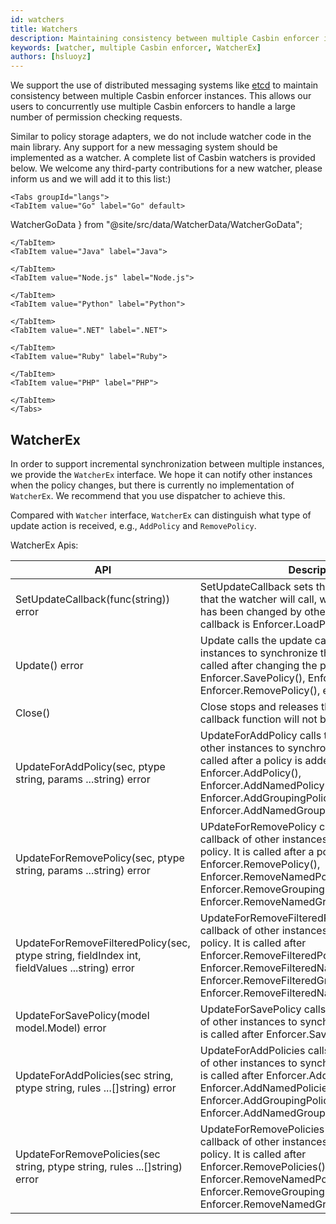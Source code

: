 ```yaml
---
id: watchers
title: Watchers
description: Maintaining consistency between multiple Casbin enforcer instances
keywords: [watcher, multiple Casbin enforcer, WatcherEx]
authors: [hsluoyz]
---
```




We support the use of distributed messaging systems like [etcd](https://github.com/coreos/etcd) to maintain consistency between multiple Casbin enforcer instances. This allows our users to concurrently use multiple Casbin enforcers to handle a large number of permission checking requests.

Similar to policy storage adapters, we do not include watcher code in the main library. Any support for a new messaging system should be implemented as a watcher. A complete list of Casbin watchers is provided below. We welcome any third-party contributions for a new watcher, please inform us and we will add it to this list:)

```mdx-code-block
<Tabs groupId="langs">
<TabItem value="Go" label="Go" default>
```

  WatcherGoData
} from "@site/src/data/WatcherData/WatcherGoData";

<WatcherMDTable data={WatcherGoData}></WatcherMDTable>

```mdx-code-block
</TabItem>
<TabItem value="Java" label="Java">
  ```

<WatcherMDTable data={WatcherJavaData}></WatcherMDTable>

  ```mdx-code-block
</TabItem>
<TabItem value="Node.js" label="Node.js">
  ```

<WatcherMDTable data={WatcherNodejsData}></WatcherMDTable>

  ```mdx-code-block
</TabItem>
<TabItem value="Python" label="Python">
  ```

<WatcherMDTable data={WatcherPythonData}></WatcherMDTable>

  ```mdx-code-block
</TabItem>
<TabItem value=".NET" label=".NET">
  ```

<WatcherMDTable data={WatcherDotNETData}></WatcherMDTable>

  ```mdx-code-block
</TabItem>
<TabItem value="Ruby" label="Ruby">
  ```

<WatcherMDTable data={WatcherRubyData}></WatcherMDTable>

  ```mdx-code-block
</TabItem>
<TabItem value="PHP" label="PHP">
  ```

<WatcherMDTable data={WatcherPhpData}></WatcherMDTable>

  ```mdx-code-block
</TabItem>
</Tabs>
```

## WatcherEx

In order to support incremental synchronization between multiple instances, we provide the `WatcherEx` interface. We hope it can notify other instances when the policy changes, but there is currently no implementation of `WatcherEx`. We recommend that you use dispatcher to achieve this.

Compared with `Watcher` interface, `WatcherEx` can distinguish what type of update action is received, e.g., `AddPolicy` and `RemovePolicy`.

WatcherEx Apis:

| API                                                                                           | Description                                                                                                                                                                                                                                                                                 |
|-----------------------------------------------------------------------------------------------|---------------------------------------------------------------------------------------------------------------------------------------------------------------------------------------------------------------------------------------------------------------------------------------------|
| SetUpdateCallback(func(string)) error                                                         | SetUpdateCallback sets the callback function that the watcher will call, when the policy in DB has been changed by other instances. A classic callback is Enforcer.LoadPolicy().                                                                                                            |
| Update() error                                                                                | Update calls the update callback of other instances to synchronize their policy. It is usually called after changing the policy in DB, like Enforcer.SavePolicy(), Enforcer.AddPolicy(), Enforcer.RemovePolicy(), etc.                                                                      |
| Close()                                                                                       | Close stops and releases the watcher, the callback function will not be called any more.                                                                                                                                                                                                    |
| UpdateForAddPolicy(sec, ptype string, params ...string) error                                 | UpdateForAddPolicy calls the update callback of other instances to synchronize their policy. It is called after a policy is added via Enforcer.AddPolicy(), Enforcer.AddNamedPolicy(), Enforcer.AddGroupingPolicy() and Enforcer.AddNamedGroupingPolicy().                                  |
| UpdateForRemovePolicy(sec, ptype string, params ...string) error                              | UPdateForRemovePolicy calls the update callback of other instances to synchronize their policy. It is called after a policy is removed by Enforcer.RemovePolicy(), Enforcer.RemoveNamedPolicy(), Enforcer.RemoveGroupingPolicy() and Enforcer.RemoveNamedGroupingPolicy().                  |
| UpdateForRemoveFilteredPolicy(sec, ptype string, fieldIndex int, fieldValues ...string) error | UpdateForRemoveFilteredPolicy calls the update callback of other instances to synchronize their policy. It is called after Enforcer.RemoveFilteredPolicy(), Enforcer.RemoveFilteredNamedPolicy(), Enforcer.RemoveFilteredGroupingPolicy() and Enforcer.RemoveFilteredNamedGroupingPolicy(). |
| UpdateForSavePolicy(model model.Model) error                                                  | UpdateForSavePolicy calls the update callback of other instances to synchronize their policy. It is called after Enforcer.SavePolicy()                                                                                                                                                      |
| UpdateForAddPolicies(sec string, ptype string, rules ...[]string) error                       | UpdateForAddPolicies calls the update callback of other instances to synchronize their policy. It is called after Enforcer.AddPolicies(), Enforcer.AddNamedPolicies(), Enforcer.AddGroupingPolicies() and Enforcer.AddNamedGroupingPolicies().                                              |
| UpdateForRemovePolicies(sec string, ptype string, rules ...[]string) error                    | UpdateForRemovePolicies calls the update callback of other instances to synchronize their policy. It is called after  Enforcer.RemovePolicies(), Enforcer.RemoveNamedPolicies(), Enforcer.RemoveGroupingPolicies() and Enforcer.RemoveNamedGroupingPolicies().                              |
